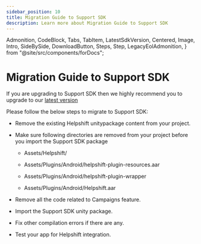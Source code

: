 ```yaml
---
sidebar_position: 10
title: Migration Guide to Support SDK
description: Learn more about Migration Guide to Support SDK
---
```


  Admonition,
  CodeBlock,
  Tabs,
  TabItem,
  LatestSdkVersion,
  Centered,
  Image,
  Intro,
  SideBySide,
  DownloadButton,
  Steps,
  Step,
  LegacyEolAdmonition,
} from "@site/src/components/forDocs";

<LegacyEolAdmonition />

# Migration Guide to Support SDK

<Admonition type="info" title="Note">

If you are upgrading to Support SDK then we highly recommend you to upgrade to our [latest version](/unity/getting-started-android/)

</Admonition>

Please follow the below steps to migrate to Support SDK:

- Remove the existing Helpshift unitypackage content from your project.

- Make sure following directories are removed from your project before you import the Support SDK package

  - Assets/Helpshift/

  - Assets/Plugins/Android/helpshift-plugin-resources.aar

  - Assets/Plugins/Android/helpshift-plugin-wrapper

  - Assets/Plugins/Android/Helpshift.aar

- Remove all the code related to Campaigns feature.
- Import the Support SDK unity package.
- Fix other compilation errors if there are any.
- Test your app for Helpshift integration.
